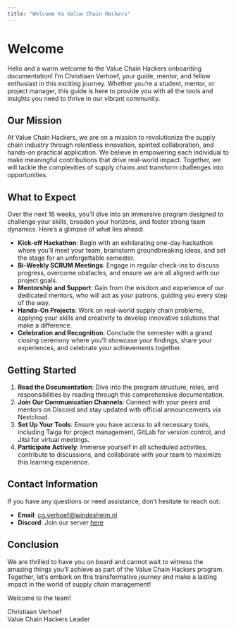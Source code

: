 ```yaml
---
title: "Welcome to Value Chain Hackers"
---
```


# Welcome

Hello and a warm welcome to the Value Chain Hackers onboarding documentation! I'm Christiaan Verhoef, your guide, mentor, and fellow enthusiast in this exciting journey. Whether you're a student, mentor, or project manager, this guide is here to provide you with all the tools and insights you need to thrive in our vibrant community.

## Our Mission

At Value Chain Hackers, we are on a mission to revolutionize the supply chain industry through relentless innovation, spirited collaboration, and hands-on practical application. We believe in empowering each individual to make meaningful contributions that drive real-world impact. Together, we will tackle the complexities of supply chains and transform challenges into opportunities.

## What to Expect

Over the next 16 weeks, you'll dive into an immersive program designed to challenge your skills, broaden your horizons, and foster strong team dynamics. Here's a glimpse of what lies ahead:

- **Kick-off Hackathon**: Begin with an exhilarating one-day hackathon where you'll meet your team, brainstorm groundbreaking ideas, and set the stage for an unforgettable semester.
- **Bi-Weekly SCRUM Meetings**: Engage in regular check-ins to discuss progress, overcome obstacles, and ensure we are all aligned with our project goals.
- **Mentorship and Support**: Gain from the wisdom and experience of our dedicated mentors, who will act as your patrons, guiding you every step of the way.
- **Hands-On Projects**: Work on real-world supply chain problems, applying your skills and creativity to develop innovative solutions that make a difference.
- **Celebration and Recognition**: Conclude the semester with a grand closing ceremony where you'll showcase your findings, share your experiences, and celebrate your achievements together.

## Getting Started

1. **Read the Documentation**: Dive into the program structure, roles, and responsibilities by reading through this comprehensive documentation.
2. **Join Our Communication Channels**: Connect with your peers and mentors on Discord and stay updated with official announcements via Nextcloud.
3. **Set Up Your Tools**: Ensure you have access to all necessary tools, including Taiga for project management, GitLab for version control, and Jitsi for virtual meetings.
4. **Participate Actively**: Immerse yourself in all scheduled activities, contribute to discussions, and collaborate with your team to maximize this learning experience.

## Contact Information

If you have any questions or need assistance, don't hesitate to reach out:

- **Email**: [cg.verhoef@windesheim.nl](mailto:cg.verhoef@windesheim.nl)
- **Discord**: Join our server [here](https://discord.gg/zzA7YSsY)

## Conclusion

We are thrilled to have you on board and cannot wait to witness the amazing things you'll achieve as part of the Value Chain Hackers program. Together, let's embark on this transformative journey and make a lasting impact in the world of supply chain management!

Welcome to the team!

Christiaan Verhoef  
Value Chain Hackers Leader
